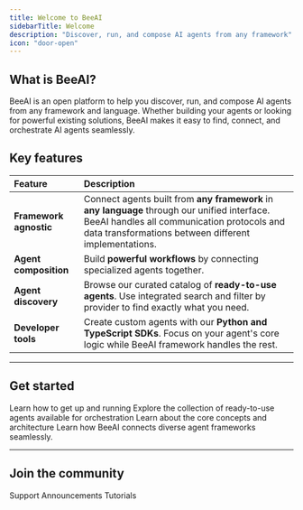 ```yaml
---
title: Welcome to BeeAI
sidebarTitle: Welcome
description: "Discover, run, and compose AI agents from any framework"
icon: "door-open"
---
```


## What is BeeAI?

BeeAI is an open platform to help you discover, run, and compose AI agents from any framework and language. Whether building your agents or looking for powerful existing solutions, BeeAI makes it easy to find, connect, and orchestrate AI agents seamlessly.

## Key features

| Feature                | Description                                                                                                                                                                                          |
| :--------------------- | :--------------------------------------------------------------------------------------------------------------------------------------------------------------------------------------------------- |
| **Framework agnostic** | Connect agents built from **any framework** in **any language** through our unified interface. BeeAI handles all communication protocols and data transformations between different implementations. |
| **Agent composition**  | Build **powerful workflows** by connecting specialized agents together.                                                                                                                              |
| **Agent discovery**    | Browse our curated catalog of **ready-to-use agents**. Use integrated search and filter by provider to find exactly what you need.                                                                   |
| **Developer tools**    | Create custom agents with our **Python and TypeScript SDKs**. Focus on your agent's core logic while BeeAI framework handles the rest.                                                               |

---

## Get started

<CardGroup cols={2}>
  <Card title="Quickstart" icon="rocket" href="/introduction/quickstart">
    Learn how to get up and running
  </Card>
  <Card title="Agent Library" icon="robot" href="https://beeai.dev/agents">
    Explore the collection of ready-to-use agents available for orchestration
  </Card>
  <Card title="Architecture" icon="sitemap" href="/concepts/architecture">
    Learn about the core concepts and architecture
  </Card>
  <Card title="Agent Communication Protocol" icon="network-wired" href="/acp">
    Learn how BeeAI connects diverse agent frameworks seamlessly.
  </Card>
</CardGroup>

---

## Join the community

<CardGroup cols={3}>
  <Card title="Discord" icon="discord" href="https://discord.gg/NradeA6ZNF">
    Support
  </Card>
  <Card
    title="Bluesky"
    icon="bluesky"
    href="https://bsky.app/profile/beeaiagents.bsky.social"
  >
    Announcements
  </Card>
  <Card title="Youtube" icon="youtube" href="https://youtube.com/@BeeAIAgents">
    Tutorials
  </Card>
</CardGroup>
